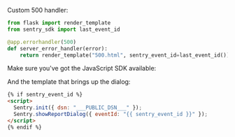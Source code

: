 Custom 500 handler:

```python
from flask import render_template
from sentry_sdk import last_event_id

@app.errorhandler(500)
def server_error_handler(error):
    return render_template("500.html", sentry_event_id=last_event_id()), 500
```

Make sure you've got the JavaScript SDK available:

<JsCdnTag />

And the template that brings up the dialog:

```html
{% if sentry_event_id %}
<script>
  Sentry.init({ dsn: "___PUBLIC_DSN___" });
  Sentry.showReportDialog({ eventId: "{{ sentry_event_id }}" });
</script>
{% endif %}
```
